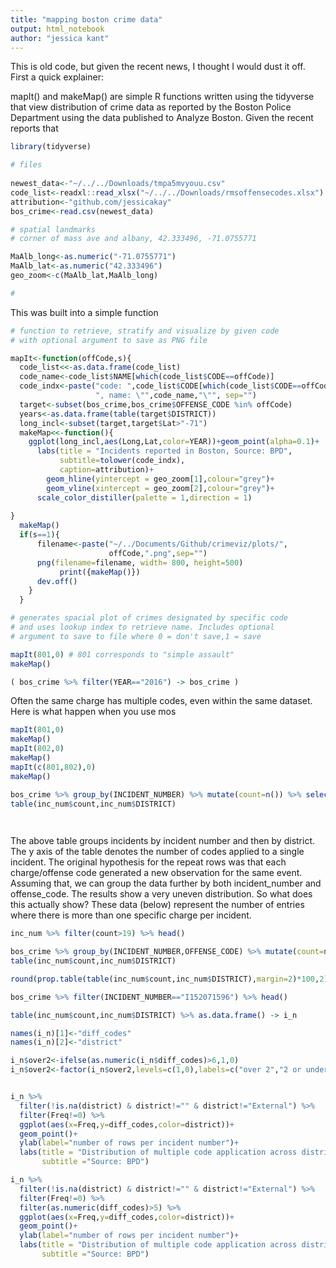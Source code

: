 ```yaml
---
title: "mapping boston crime data"
output: html_notebook
author: "jessica kant"
---
```


This is old code, but given the recent news, I thought I would dust it off. First a quick explainer:

mapIt() and makeMap() are simple R functions written using the tidyverse that view distribution of crime data as reported by the Boston Police Department using the data published to Analyze Boston. Given the recent reports that 


```r
library(tidyverse)

# files 
        
newest_data<-"~/../../Downloads/tmpa5mvyouu.csv"
code_list<-readxl::read_xlsx("~/../../Downloads/rmsoffensecodes.xlsx")
attribution<-"github.com/jessicakay"
bos_crime<-read.csv(newest_data)

# spatial landmarks
# corner of mass ave and albany, 42.333496, -71.0755771

MaAlb_long<-as.numeric("-71.0755771")
MaAlb_lat<-as.numeric("42.333496")
geo_zoom<-c(MaAlb_lat,MaAlb_long)

#

```

This was built into a simple function

```r

# function to retrieve, stratify and visualize by given code
# with optional argument to save as PNG file

mapIt<-function(offCode,s){
  code_list<<-as.data.frame(code_list)
  code_name<-code_list$NAME[which(code_list$CODE==offCode)]
  code_indx<-paste("code: ",code_list$CODE[which(code_list$CODE==offCode)],
                   ", name: \"",code_name,"\"", sep="")
  target<-subset(bos_crime,bos_crime$OFFENSE_CODE %in% offCode)
  years<-as.data.frame(table(target$DISTRICT))
  long_incl<-subset(target,target$Lat>"-71")
  makeMap<<-function(){
    ggplot(long_incl,aes(Long,Lat,color=YEAR))+geom_point(alpha=0.1)+
      labs(title = "Incidents reported in Boston, Source: BPD", 
           subtitle=tolower(code_indx),
           caption=attribution)+
        geom_hline(yintercept = geo_zoom[1],colour="grey")+
        geom_vline(xintercept = geo_zoom[2],colour="grey")+
      scale_color_distiller(palette = 1,direction = 1)
    
}
  makeMap()
  if(s==1){
      filename<-paste("~/../Documents/Github/crimeviz/plots/",
                      offCode,".png",sep="")
      png(filename=filename, width= 800, height=500)
           print({makeMap()})
      dev.off()
    }
  }

```


```r

# generates spacial plot of crimes designated by specific code
# and uses lookup index to retrieve name. Includes optional 
# argument to save to file where 0 = don't save,1 = save

mapIt(801,0) # 801 corresponds to "simple assault"
makeMap()

```

```r

( bos_crime %>% filter(YEAR=="2016") -> bos_crime )

```
 
 Often the same charge has multiple codes, even within the same dataset. Here is what happen when you use mos
 
```r

mapIt(801,0)
makeMap()
mapIt(802,0)
makeMap()
mapIt(c(801,802),0)
makeMap()


```
 
 
```r

bos_crime %>% group_by(INCIDENT_NUMBER) %>% mutate(count=n()) %>% select(INCIDENT_NUMBER,count, DISTRICT,OFFENSE_CODE) -> inc_num
table(inc_num$count,inc_num$DISTRICT)

  
```

The above table groups incidents by incident number and then by district. The y axis of the table denotes 
the number of codes applied to a single incident. The original hypothesis for the repeat rows was that each 
charge/offense code generated a new observation for the same event. Assuming that, we can group the data 
further by both incident_number and offense_code. The results show a very uneven distribution. So what 
does this actually show? These data (below) represent the number of entries where there is more than one 
specific charge per incident. 



```r

inc_num %>% filter(count>19) %>% head()

```




```r
bos_crime %>% group_by(INCIDENT_NUMBER,OFFENSE_CODE) %>% mutate(count=n()) %>% select(INCIDENT_NUMBER,count, DISTRICT,OFFENSE_CODE) -> inc_num
table(inc_num$count,inc_num$DISTRICT)

```
```r

round(prop.table(table(inc_num$count,inc_num$DISTRICT),margin=2)*100,2)

```



```r
bos_crime %>% filter(INCIDENT_NUMBER=="I152071596") %>% head()

```


```r

table(inc_num$count,inc_num$DISTRICT) %>% as.data.frame() -> i_n

names(i_n)[1]<-"diff_codes"
names(i_n)[2]<-"district"

i_n$over2<-ifelse(as.numeric(i_n$diff_codes)>6,1,0)
i_n$over2<-factor(i_n$over2,levels=c(1,0),labels=c("over 2","2 or under"))


i_n %>% 
  filter(!is.na(district) & district!="" & district!="External") %>%
  filter(Freq!=0) %>%
  ggplot(aes(x=Freq,y=diff_codes,color=district))+
  geom_point()+
  ylab(label="number of rows per incident number")+
  labs(title = "Distribution of multiple code application across district",
       subtitle ="Source: BPD")

i_n %>% 
  filter(!is.na(district) & district!="" & district!="External") %>%
  filter(Freq!=0) %>%
  filter(as.numeric(diff_codes)>5) %>%
  ggplot(aes(x=Freq,y=diff_codes,color=district))+
  geom_point()+
  ylab(label="number of rows per incident number")+
  labs(title = "Distribution of multiple code application across district",
       subtitle ="Source: BPD")



```

